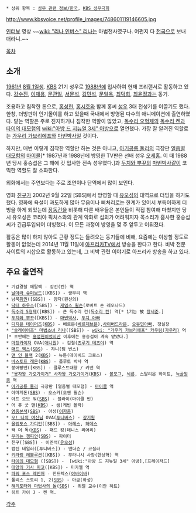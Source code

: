  * 상위 항목 : [[성우 관련 정보/한국]], [[KBS 성우극회]]

http://www.kbsvoice.net/profile_images/748601119146605.jpg

{{{#!html
<object classid='clsid:d27cdb6e-ae6d-11cf-96b8-444553540000' codebase='http://download.macromedia.com/pub/shockwave/cabs/flash/swflash.cab#version=9,0,0,0'  id='NFPlayer70192' width='500' height='408'><param name='movie' value='http://serviceapi.nmv.naver.com/flash/NFPlayer.swf?vid=B7D8A4569E37DD81EB8AD96732A009E527A9&outKey=V1292bd652a20094f6345f6cff91b91f7aaec9ec1cc5848eca45bf6cff91b91f7aaec' /><param name='wmode' value='transparent' /><param name='allowScriptAccess' value='always' /><param name='allowFullScreen' value='true' /><embed src='http://serviceapi.nmv.naver.com/flash/NFPlayer.swf?vid=B7D8A4569E37DD81EB8AD96732A009E527A9&outKey=V1292bd652a20094f6345f6cff91b91f7aaec9ec1cc5848eca45bf6cff91b91f7aaec' wmode='transparent' width='500' height='408' allowScriptAccess='always' name='NFPlayer70192' id='NFPlayer70192' allowFullScreen='true' type='application/x-shockwave-flash' /></object>
}}}
[[인터뷰]] 영상 ~~[[wiki: "리나 인버스" 리나]]는 마법천사였구나. 어쩐지 다 [[천국]]으로 보내더라니.~~

[[목차]]

== 소개 ==
[[1961년]] [[8월 1일]]생. [[한국방송공사|KBS]] 21기 성우로 [[1988년]]에 입사하여 현재 프리랜서로 활동하고 있다. [[강수진(남자 성우)|강수진]], [[이재용]], [[문관일]], [[서문석]], [[김민석]], [[문일옥]], [[최덕희]], [[최윤정]]과는 동기.

조용하고 침착한 톤으로, [[홍성헌]], [[홍시호]]와 함께 홍씨 [[성우]] 3대 전성기를 이끌기도 했다. 한창, 더빙판이 인기몰이를 하고 있을때 국내에서 방영된 다수의 애니메이션에 출연하였다. 맡는 역할은 주로 진지하거나 침작한 역할이 많았고, [[독수리 오형제]]의 [[독수리 켄]]과 [[타이의 대모험]]의 [[wiki:"아방 드 지뉴얼 3세" 아방]]으로 열연했다. 가장 잘 알려진 역할로는 [[가우리 가브리에프]]와 [[마빈박사]]일 것이다. 

하지만, 매번 이렇게 침착한 역할만 하는 것은 아니고, [[아기공룡 둘리]]의 극장판 [[얼음별 대모험]]의 [[마이콜]][* 1987년과 1988년에 방영한 TV판은 선배 성우 [[오세홍]]. 이 때 1988년 당시 홍승섭은 그 해에 갓 입사한 전속 성우였다.]과 [[두치와 뿌꾸]]의 [[마빈박사]]같이 코믹한 역할도 잘 소화한다. 

외화에서는 주연보다는 주로 조연이나 단역에서 많이 보인다. 

영화 [[친구(영화)|친구]]가 2002년 9월 22일 [SBS]에서 방영할 때 [[유오성]]의 대역으로 더빙을 하기도 했다. 영화에 욕설이 과도하게 많아 무음이나 삐처리로는 한계가 있어서 부득이하게 더빙을 하게 되었는데 [[장동건]]을 비롯해 다른 배우들은 본인들이 직접 참여해 마쳤지만 당시 유오성은 코리아 픽처스와의 관계 악화로 섭외가 어려워지자 목소리가 흡사한 홍승섭씨가 긴급투입되어 더빙했다. 이 모든 과정이 방영을 몇 주 앞두고 이뤄졌다.

활동은 많이 하지 않아도 근황 정도는 들려오는 동기들에 비해, 요즘에는 이상할 정도로 활동이 없었는데 2014년 11월 11일에 [[아프리카TV]]에서 방송을 한다고 한다. 비박 전문 사이트의 시삽으로 활동하고 있는데, 그 비박 관련 이야기로 아프리카 방송을 하고 있다.

== 주요 출연작 ==
 * 기갑경찰 메탈잭 - 강건(켄) 역
 * [[날아라 슈퍼보드]]([KBS]) - 쌍무리 역
 * 남북[[취권]]([SBS]) - 양자(원신의)
 * [[닥터 하우스]]([SBS]) - [[제임스 윌슨]](로버트 숀 레오나드)
 * [[독수리 5형제]]([KBS]) - 큰 독수리 건([[독수리 켄]]) 역[* 1기는 故 [[장세준]].] 
 * [[두치와 뿌꾸]]([KBS]) - [[마빈박사]], [[두치 아빠]]
 * [[디지몬 테이머즈]]([[KBS]]) - 베르몬([[베르제브몬]]),[[사이버드라몬]], [[오유민]]아빠, 정실장
 * [["슬레이어즈" 마법소녀 리나]]([SBS]) - [[wiki: "가우리 가브리에프" 카우링(가우리)]] 역[* 초반에는 [[홍성헌]]이었지만 이후에는 홍승섭이 계속 맡았다.]
 * [[마징카이저]] OVA([[애니원]]) - 김철([[츠루기 테츠야]]) 역
 * [[매드 맥스]]([[SBS]]) - 쟈니(팀 번스)
 * [[맨 인 블랙]] 2([[KBS]]) - 뉴튼(데이비드 크로스)
 * [[바스토프 레몬]]([[KBS]]) - 플루토 박사 역
 * 붕어빵맨([KBS]) - 클루스트대왕 / 키맨 역 
 * [["용자왕 가오가이거" 사자왕 가오가이거]]([[KBS]]) - [[볼포그]], [[뇌룡]], 스탈리온 화이트, [[늑골원종]] 역
 * [[아기공룡 둘리]] 극장판 [얼음별 대모험] - [[마이콜]] 역 
 * 아마게돈([[SBS]]) - 오스카(오웬 윌슨)
 * 아트 오브 워([[SBS]]) - 블라이(마이클 빈)
 * 어 퓨 굿 맨([[KBS]]) - 샘(케빈 폴락)
 * [[영웅본색]]([[SBS]]) - 아성([[이자웅]])
 * [[오! 나의 여신님]] OVA([[투니버스]]) - [[아오시마 토시유키|장기원]]
 * [[올림포스 가디언]]([SBS]) - [[아레스]], [[하데스]]
 * 왝 더 독([[KBS]]) - 패드 킹(데니스 리어리)
 * [[우리는 챔피언]]([[SBS]]) - 파이터
 * 친구([SBS]) - 이준석([[유오성]])
 * 캡틴 테일러([투니버스]) - 앤더슨 / 코질러
 * [[키라링 레볼루션]]([KBS]) - 무라니시 사장(한상혁) 역 
 * [[타이의 대모험]] ([SBS]) -  [wiki:"아방 드 지뉴얼 3세" 아방],[프레이저드]
 * [[태양의 기사 피코]]([KBS]) - 미카엘 역
 * [[파워 포스 레인저]] - 진드렉스([[야바이바]])
 * 폴리스 스토리 1, 2([[SBS]]) - 아금(화성)
 * [[해리포터와 마법사의 돌]]([[SBS]]) - 퀴렐 교수(이안 하트)
 * 히트 가이 J - 켄 역.

[[각주]]
